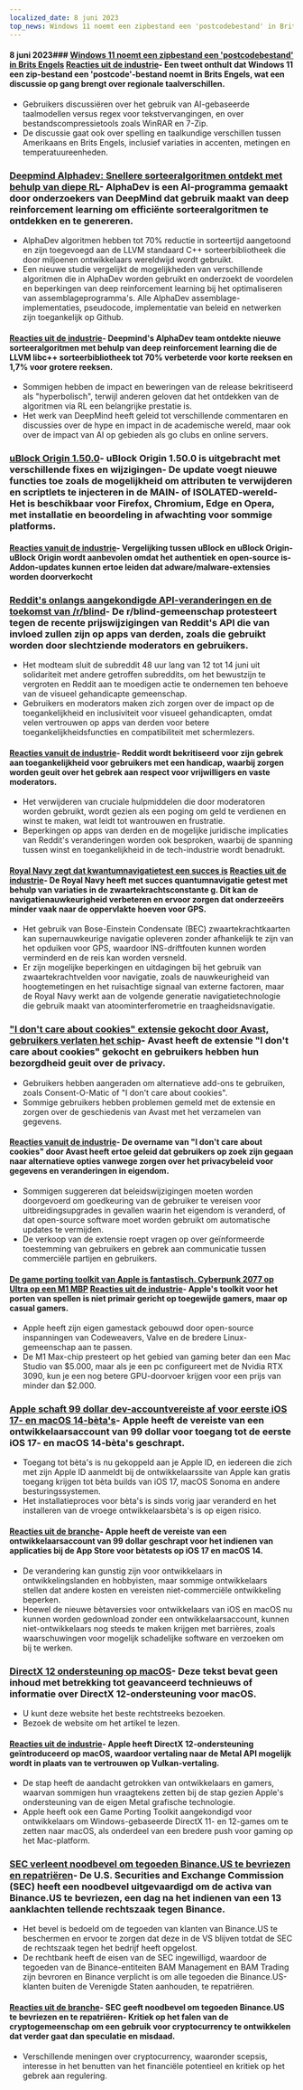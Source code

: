```yaml
---
localized_date: 8 juni 2023
top_news: Windows 11 noemt een zipbestand een 'postcodebestand' in Brits Engels
---
```




<CallToAction />

<Steps>

#### 8 juni 2023### [Windows 11 noemt een zipbestand een 'postcodebestand' in Brits Engels](https://twitter.com/JymFox/status/1665799627377975300) [Reacties uit de industrie](http://news.ycombinator.com/item?id=36231313)- Een tweet onthult dat Windows 11 een zip-bestand een 'postcode'-bestand noemt in Brits Engels, wat een discussie op gang brengt over regionale taalverschillen.

- Gebruikers discussiëren over het gebruik van AI-gebaseerde taalmodellen versus regex voor tekstvervangingen, en over bestandscompressietools zoals WinRAR en 7-Zip.
- De discussie gaat ook over spelling en taalkundige verschillen tussen Amerikaans en Brits Engels, inclusief variaties in accenten, metingen en temperatuureenheden.

### [Deepmind Alphadev: Snellere sorteeralgoritmen ontdekt met behulp van diepe RL](https://www.nature.com/articles/s41586-023-06004-9)- AlphaDev is een AI-programma gemaakt door onderzoekers van DeepMind dat gebruik maakt van deep reinforcement learning om efficiënte sorteeralgoritmen te ontdekken en te genereren.

- AlphaDev algoritmen hebben tot 70% reductie in sorteertijd aangetoond en zijn toegevoegd aan de LLVM standaard C++ sorteerbibliotheek die door miljoenen ontwikkelaars wereldwijd wordt gebruikt.
- Een nieuwe studie vergelijkt de mogelijkheden van verschillende algoritmen die in AlphaDev worden gebruikt en onderzoekt de voordelen en beperkingen van deep reinforcement learning bij het optimaliseren van assemblageprogramma's. Alle AlphaDev assemblage-implementaties, pseudocode, implementatie van beleid en netwerken zijn toegankelijk op Github.

#### [Reacties uit de industrie](http://news.ycombinator.com/item?id=36228125)- Deepmind's AlphaDev team ontdekte nieuwe sorteeralgoritmen met behulp van deep reinforcement learning die de LLVM libc++ sorteerbibliotheek tot 70% verbeterde voor korte reeksen en 1,7% voor grotere reeksen.

- Sommigen hebben de impact en beweringen van de release bekritiseerd als "hyperbolisch", terwijl anderen geloven dat het ontdekken van de algoritmen via RL een belangrijke prestatie is.
- Het werk van DeepMind heeft geleid tot verschillende commentaren en discussies over de hype en impact in de academische wereld, maar ook over de impact van AI op gebieden als go clubs en online servers.

### [uBlock Origin 1.50.0](https://github.com/gorhill/uBlock/releases/tag/1.50.0)- uBlock Origin 1.50.0 is uitgebracht met verschillende fixes en wijzigingen- De update voegt nieuwe functies toe zoals de mogelijkheid om attributen te verwijderen en scriptlets te injecteren in de MAIN- of ISOLATED-wereld- Het is beschikbaar voor Firefox, Chromium, Edge en Opera, met installatie en beoordeling in afwachting voor sommige platforms.

#### [Reacties vanuit de industrie](http://news.ycombinator.com/item?id=36227411)- Vergelijking tussen uBlock en uBlock Origin- uBlock Origin wordt aanbevolen omdat het authentiek en open-source is- Addon-updates kunnen ertoe leiden dat adware/malware-extensies worden doorverkocht

### [Reddit's onlangs aangekondigde API-veranderingen en de toekomst van /r/blind](https://old.reddit.com/r/Blind/comments/13zr8h2/reddits_recently_announced_api_changes_and_the/)- De r/blind-gemeenschap protesteert tegen de recente prijswijzigingen van Reddit's API die van invloed zullen zijn op apps van derden, zoals die gebruikt worden door slechtziende moderators en gebruikers.

- Het modteam sluit de subreddit 48 uur lang van 12 tot 14 juni uit solidariteit met andere getroffen subreddits, om het bewustzijn te vergroten en Reddit aan te moedigen actie te ondernemen ten behoeve van de visueel gehandicapte gemeenschap.
- Gebruikers en moderators maken zich zorgen over de impact op de toegankelijkheid en inclusiviteit voor visueel gehandicapten, omdat velen vertrouwen op apps van derden voor betere toegankelijkheidsfuncties en compatibiliteit met schermlezers.

#### [Reacties vanuit de industrie](http://news.ycombinator.com/item?id=36231016)- Reddit wordt bekritiseerd voor zijn gebrek aan toegankelijkheid voor gebruikers met een handicap, waarbij zorgen worden geuit over het gebrek aan respect voor vrijwilligers en vaste moderators.

- Het verwijderen van cruciale hulpmiddelen die door moderatoren worden gebruikt, wordt gezien als een poging om geld te verdienen en winst te maken, wat leidt tot wantrouwen en frustratie.
- Beperkingen op apps van derden en de mogelijke juridische implicaties van Reddit's veranderingen worden ook besproken, waarbij de spanning tussen winst en toegankelijkheid in de tech-industrie wordt benadrukt.

#### [Royal Navy zegt dat kwantumnavigatietest een succes is](https://thequantuminsider.com/2023/06/06/royal-navy-says-quantum-navigation-test-a-success/) [Reacties uit de industrie](http://news.ycombinator.com/item?id=36222625)- De Royal Navy heeft met succes quantumnavigatie getest met behulp van variaties in de zwaartekrachtsconstante g. Dit kan de navigatienauwkeurigheid verbeteren en ervoor zorgen dat onderzeeërs minder vaak naar de oppervlakte hoeven voor GPS.

- Het gebruik van Bose-Einstein Condensate (BEC) zwaartekrachtkaarten kan supernauwkeurige navigatie opleveren zonder afhankelijk te zijn van het opduiken voor GPS, waardoor INS-driftfouten kunnen worden verminderd en de reis kan worden versneld.
- Er zijn mogelijke beperkingen en uitdagingen bij het gebruik van zwaartekrachtvelden voor navigatie, zoals de nauwkeurigheid van hoogtemetingen en het ruisachtige signaal van externe factoren, maar de Royal Navy werkt aan de volgende generatie navigatietechnologie die gebruik maakt van atoominterferometrie en traagheidsnavigatie.

### ["I don't care about cookies" extensie gekocht door Avast, gebruikers verlaten het schip](https://addons.mozilla.org/en-US/firefox/addon/i-dont-care-about-cookies/reviews/?score=1&utm_content=addons-manager-reviews-link&utm_medium=firefox-browser&utm_source=firefox-browser)- Avast heeft de extensie "I don't care about cookies" gekocht en gebruikers hebben hun bezorgdheid geuit over de privacy.

- Gebruikers hebben aangeraden om alternatieve add-ons te gebruiken, zoals Consent-O-Matic of "I don't care about cookies".
- Sommige gebruikers hebben problemen gemeld met de extensie en zorgen over de geschiedenis van Avast met het verzamelen van gegevens.

#### [Reacties vanuit de industrie](http://news.ycombinator.com/item?id=36233068)- De overname van "I don't care about cookies" door Avast heeft ertoe geleid dat gebruikers op zoek zijn gegaan naar alternatieve opties vanwege zorgen over het privacybeleid voor gegevens en veranderingen in eigendom.

- Sommigen suggereren dat beleidswijzigingen moeten worden doorgevoerd om goedkeuring van de gebruiker te vereisen voor uitbreidingsupgrades in gevallen waarin het eigendom is veranderd, of dat open-source software moet worden gebruikt om automatische updates te vermijden.
- De verkoop van de extensie roept vragen op over geïnformeerde toestemming van gebruikers en gebrek aan communicatie tussen commerciële partijen en gebruikers.

#### [De game porting toolkit van Apple is fantastisch. Cyberpunk 2077 op Ultra op een M1 MBP](https://twitter.com/isaacmarovitz/status/1666209780031971341) [Reacties uit de industrie](http://news.ycombinator.com/item?id=36223927)- Apple's toolkit voor het porten van spellen is niet primair gericht op toegewijde gamers, maar op casual gamers.

- Apple heeft zijn eigen gamestack gebouwd door open-source inspanningen van Codeweavers, Valve en de bredere Linux-gemeenschap aan te passen.
- De M1 Max-chip presteert op het gebied van gaming beter dan een Mac Studio van $5.000, maar als je een pc configureert met de Nvidia RTX 3090, kun je een nog betere GPU-doorvoer krijgen voor een prijs van minder dan $2.000.

### [Apple schaft 99 dollar dev-accountvereiste af voor eerste iOS 17- en macOS 14-bèta's](https://arstechnica.com/gadgets/2023/06/how-to-install-ios-17-and-macos-14-developer-betas-now-that-anyone-can-do-it/)- Apple heeft de vereiste van een ontwikkelaarsaccount van 99 dollar voor toegang tot de eerste iOS 17- en macOS 14-bèta's geschrapt.

- Toegang tot bèta's is nu gekoppeld aan je Apple ID, en iedereen die zich met zijn Apple ID aanmeldt bij de ontwikkelaarssite van Apple kan gratis toegang krijgen tot bèta builds van iOS 17, macOS Sonoma en andere besturingssystemen.
- Het installatieproces voor bèta's is sinds vorig jaar veranderd en het installeren van de vroege ontwikkelaarsbèta's is op eigen risico.

#### [Reacties uit de branche](http://news.ycombinator.com/item?id=36230839)- Apple heeft de vereiste van een ontwikkelaarsaccount van 99 dollar geschrapt voor het indienen van applicaties bij de App Store voor bètatests op iOS 17 en macOS 14.

- De verandering kan gunstig zijn voor ontwikkelaars in ontwikkelingslanden en hobbyisten, maar sommige ontwikkelaars stellen dat andere kosten en vereisten niet-commerciële ontwikkeling beperken.
- Hoewel de nieuwe bètaversies voor ontwikkelaars van iOS en macOS nu kunnen worden gedownload zonder een ontwikkelaarsaccount, kunnen niet-ontwikkelaars nog steeds te maken krijgen met barrières, zoals waarschuwingen voor mogelijk schadelijke software en verzoeken om bij te werken.

### [DirectX 12 ondersteuning op macOS](https://twitter.com/andytizer/status/1666131239575728130)- Deze tekst bevat geen inhoud met betrekking tot geavanceerd technieuws of informatie over DirectX 12-ondersteuning voor macOS.

- U kunt deze website het beste rechtstreeks bezoeken.
- Bezoek de website om het artikel te lezen.

#### [Reacties uit de industrie](http://news.ycombinator.com/item?id=36222266)- Apple heeft DirectX 12-ondersteuning geïntroduceerd op macOS, waardoor vertaling naar de Metal API mogelijk wordt in plaats van te vertrouwen op Vulkan-vertaling.

- De stap heeft de aandacht getrokken van ontwikkelaars en gamers, waarvan sommigen hun vraagtekens zetten bij de stap gezien Apple's ondersteuning van de eigen Metal grafische technologie.
- Apple heeft ook een Game Porting Toolkit aangekondigd voor ontwikkelaars om Windows-gebaseerde DirectX 11- en 12-games om te zetten naar macOS, als onderdeel van een bredere push voor gaming op het Mac-platform.

### [SEC verleent noodbevel om tegoeden Binance.US te bevriezen en repatriëren](https://www.kitco.com/news/2023-06-07/SEC-granted-emergency-restraining-order-to-freeze-repatriate-Binance-US-assets.html)- De U.S. Securities and Exchange Commission (SEC) heeft een noodbevel uitgevaardigd om de activa van Binance.US te bevriezen, een dag na het indienen van een 13 aanklachten tellende rechtszaak tegen Binance.

- Het bevel is bedoeld om de tegoeden van klanten van Binance.US te beschermen en ervoor te zorgen dat deze in de VS blijven totdat de SEC de rechtszaak tegen het bedrijf heeft opgelost.
- De rechtbank heeft de eisen van de SEC ingewilligd, waardoor de tegoeden van de Binance-entiteiten BAM Management en BAM Trading zijn bevroren en Binance verplicht is om alle tegoeden die Binance.US-klanten buiten de Verenigde Staten aanhouden, te repatriëren.

#### [Reacties uit de branche](http://news.ycombinator.com/item?id=36235143)- SEC geeft noodbevel om tegoeden Binance.US te bevriezen en te repatriëren- Kritiek op het falen van de cryptogemeenschap om een gebruik voor cryptocurrency te ontwikkelen dat verder gaat dan speculatie en misdaad.

- Verschillende meningen over cryptocurrency, waaronder scepsis, interesse in het benutten van het financiële potentieel en kritiek op het gebrek aan regulering.

</Steps>
